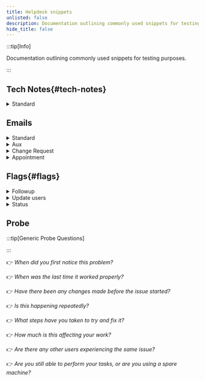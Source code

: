 ```yaml
---
title: Helpdesk snippets
unlisted: false
description: Documentation outlining commonly used snippets for testing purposes.
hide_title: false
---
```



<!-- ## Overview{#overview} -->

:::tip[Info]

Documentation outlining commonly used snippets for testing purposes.

:::





## Tech Notes{#tech-notes}

<details>
<summary>Standard</summary>

See [**probing questions**](#probe)

<Tabs>
  <TabItem value="iinfo" label="Initial Info" default>

```md
Caller:
Company:
Email:
Callback#:
Existing ticket#:
Issue:

When did this occur: n/a
When did it last work: n/a
Any changes made before the issue started: n/a
Steps done to rectify: n/a
Any other users affected: n/a
How impacting to your work: n/a
Still able to perform work: n/a
Other relevant details: n/a
```

</TabItem>
<TabItem value="inbound" label="Inbound">

```md
Inbound call (existing ticket):
Caller's Name:
Site/Company:
Verified email address:
Contact number:
Verified ticket number/summary:
Reason of call:
Details of inbound call:
```

</TabItem>
  <TabItem value="outbound" label="Outbound">

```md
Outbound (follow up):
Called at: (all dialed #s and indicate # client used)
Spoke with:
Agreement/appointment:
Other details of the call:
```

  </TabItem>

  <TabItem value="escal" label="Escalation">

```md
Hi Team,

Please see the details below.

Caller:
Contact#:
Email:
Issue:

Steps done:
Next steps:
Priority: [URGENT]

Thank you.

Regards,

```

  </TabItem>
</Tabs>

</details>

## Emails

<details>
<summary>Standard</summary>
<h3 id="#heading-id">Acknowledgement</h3>

<Tabs>
<TabItem value="low" label="P3">

```md
Hi ,

Thanks for reaching out to us!

Your request is now in our queue and will be handled by the next available technician.

If the issue or request is affecting your work, please let us know, and we will prioritize it accordingly.

Thank you for your patience.

Best,

```

</TabItem>

<TabItem value="P2/P1" label="P2/P1">

```md
Hi ,

I hope you're doing well.

Thank you for bringing this matter to our attention. Rest assured that we take this (issue) seriously and will prioritize it for immediate attention from our assigned technician.

We will keep you posted on our progress as our technician is reviewing the ticket and will reach to you at (phone number) if needed.

A reminder as well that if there is a need to conduct a remote session, kindly save and close all applications, websites, and documents before the remote connection to prevent data loss.

Thank you for your patience.

Best,

```

</TabItem>

</Tabs>
</details>

<details>
<summary>Aux</summary>

<Tabs>

 <TabItem value="rs_1" label="R1">

```md
Hi ,

I hope you're doing well.

Thank you for the update. Please allow our technician to look into this further and we'll get back to you as soon as we have updates to share.

In the meantime, should you have other instructions, please feel free to let us know.

Thank you for your patience.

Best,

```

  </TabItem>

<TabItem value="r_2" label="R2">

```md
Hi ,

I hope you're doing well.

Our support team has been notified of your update, and a technician will contact you shortly.

Thank you for your patience.

Best,

```

  </TabItem>

<TabItem value="r_3" label="Resolved">

```md
Hi ,

Thank you for the update and we're glad that this has been resolved.

In the meantime, we'll be closing this ticket.

Should you have any further concerns or questions, please feel free to reach out.

Have a great day!

Best,

```

</TabItem>

</Tabs>

</details>

<details>
<summary>Change Request</summary>




<Tabs>

 <TabItem value="appr" label="Approvers">

:::warning[Email for Approvers]

:::

```md
Hi ,

I hope all is well.

I'm reaching to request your approval regarding . Further details are as follow:

Looking forward to your response.

Best,

```

</TabItem>

<TabItem value="cln" label="Endusers">

:::tip[Email for Endusers]

:::

```md
Hi ,

I hope this email finds you well.

We'd like to inform you that your request has been received and is currently in our queue awaiting approval. Our team is ready to proceed once the necessary approvals are granted.

In the meantime, should you have other instructions, feel free to let us know.

Thank you for your patience.

Best,

```

</TabItem>

</Tabs>

</details>

<details>
<summary>Appointment</summary>

<Tabs>
<TabItem value="sd" label="Same Day">

```md title="Same day"
Hi ,

I hope you’re doing well.

I’m reaching out to inform you that we have set an appointment for the technician to reach out to you today between .

A reminder as well that if there is a need to conduct a remote session, kindly save and close all applications, websites, and documents before the remote connection to prevent data loss.
Thank you.

Best,

```

</TabItem>

 <TabItem value="nd" label="Next day">

```md title="Next day"
Hi ,

I hope you’re doing well.

I’m reaching out to inform you that we have set an appointment for the technician to reach out to you on between .

A reminder as well that if there is a need to conduct a remote session, kindly save and close all applications, websites, and documents before the remote connection to prevent data loss.
Thank you.

Best,

```

</TabItem>

</Tabs>
</details>


## Flags{#flags}

<details>
<summary>Followup</summary>

<Tabs
  defaultValue="r1"
  values={[
    { label: "R1", value: "r1" },
    { label: "R2", value: "r2" },
    { label: "R3", value: "r3" },
  ]}
>
  <TabItem value="r1">
  
  ```md
Hi team, would like to follow up on this. Please advise. Thank you.

```

  </TabItem>
  <TabItem value="r2">
  
  ```md
Hi team, a gentle follow-up on this please. Thank you.

````

  </TabItem>
  <TabItem value="r3">

  ```md

````

  </TabItem>
</Tabs>

</details>

<details>
<summary>Update users</summary>

<Tabs
  defaultValue="r1"
  values={[
    { label: "NewContact", value: "r1" },
    { label: "DeleteContact", value: "r2" },
  ]}
>
  <TabItem value="r1">
  
  ```md
Hi team, we have successfully created a new contact for this user in our end. Thank you.

```

  </TabItem>
  <TabItem value="r2">
  
  ```md
Hi team, we have successfully marked this user as inactive in our end. Thank you.

````

  </TabItem>

</Tabs>

</details>

<details>
<summary>Status</summary>

<Tabs
  defaultValue="r1"
  values={[
    {label: 'Notif', value: 'r1'},
    {label: 'Callback', value: 'r2'},
    {label: 'NotSupport', value: 'r3'},
    {label: 'Urgent', value: 'r4'},
  ]}>
  <TabItem value="r1">
  
  ```md
Hi team, we got this notification and will be closing this off on our end. Please let us know otherwise. Thank you.

  ```

</TabItem>
<TabItem value="r2">
  
  ```md
Hi team, we've receive a callback request with details as follows:

Thank you.

````

</TabItem>

<TabItem value="r3">

```md
Hi team, escalating this request as this site is currently not supported. Thank you.

````

</TabItem>

<TabItem value="r4">

```md
Hi team, letting you know about this urgent request is now being handled by our technician. Thank you.
```
</TabItem>
</Tabs>

</details>

## Probe

:::tip[Generic Probe Questions]

:::

👉 _When did you first notice this problem?_

👉 _When was the last time it worked properly?_

👉 _Have there been any changes made before the issue started?_

👉 _Is this happening repeatedly?_

👉 _What steps have you taken to try and fix it?_

👉 _How much is this affecting your work?_

👉 _Are there any other users experiencing the same issue?_

👉 _Are you still able to perform your tasks, or are you using a spare machine?_
